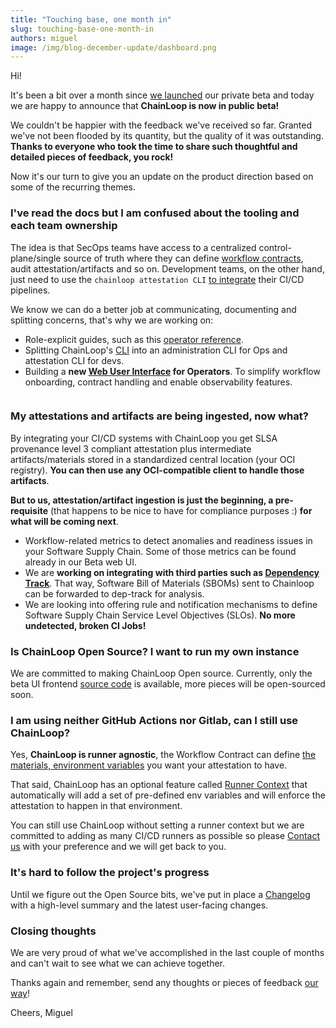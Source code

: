 ```yaml
---
title: "Touching base, one month in"
slug: touching-base-one-month-in
authors: miguel
image: /img/blog-december-update/dashboard.png
---
```



Hi!

It's been a bit over a month since [we launched](/blog/introducing-chainloop) our private beta and today we are happy to announce that **ChainLoop is now in public beta!**

We couldn't be happier with the feedback we've received so far. Granted we've not been flooded by its quantity, but the quality of it was outstanding. **Thanks to everyone who took the time to share such thoughtful and detailed pieces of feedback, you rock!**

Now it's our turn to give you an update on the product direction based on some of the recurring themes.

<!--truncate-->

### I've read the docs but I am confused about the tooling and each team ownership

The idea is that SecOps teams have access to a centralized control-plane/single source of truth where they can define [workflow contracts](/getting-started/workflow-definition), audit attestation/artifacts and so on.
Development teams, on the other hand, just need to use the `chainloop attestation CLI` [to integrate](/getting-started/attestation-crafting) their CI/CD pipelines.

We know we can do a better job at communicating, documenting and splitting concerns, that's why we are working on:

- Role-explicit guides, such as this [operator reference](https://docs.chainloop.dev/reference/operator/contract).
- Splitting ChainLoop's [CLI](/getting-started/installation) into an administration CLI for Ops and attestation CLI for devs.
- Building a **new [Web User Interface](https://github.com/chainloop-dev/frontend) for Operators**. To simplify workflow onboarding, contract handling and enable observability features.

<div class="text--center margin-bottom--lg">
  <a href="/img/blog-december-update/dashboard.png" target="_blank">
    <Image
      style={{ width: "600px", margin: "auto" }}
      img={DashboardImage}
      className="shadow--md"
    />
  </a>
</div>

### My attestations and artifacts are being ingested, now what?

By integrating your CI/CD systems with ChainLoop you get SLSA provenance level 3 compliant attestation plus intermediate artifacts/materials stored in a standardized central location (your OCI registry). **You can then use any OCI-compatible client to handle those artifacts**.

**But to us, attestation/artifact ingestion is just the beginning, a pre-requisite** (that happens to be nice to have for compliance purposes :) **for what will be coming next**.

- Workflow-related metrics to detect anomalies and readiness issues in your Software Supply Chain. Some of those metrics can be found already in our Beta web UI.
- We are **working on integrating with third parties such as [Dependency Track](https://dependencytrack.org)**. That way, Software Bill of Materials (SBOMs) sent to Chainloop can be forwarded to dep-track for analysis.
- We are looking into offering rule and notification mechanisms to define Software Supply Chain Service Level Objectives (SLOs). **No more undetected, broken CI Jobs!**

### Is ChainLoop Open Source? I want to run my own instance

We are committed to making ChainLoop Open source. Currently, only the beta UI frontend [source code](https://github.com/chainloop-dev/frontend) is available, more pieces will be open-sourced soon.

### I am using neither GitHub Actions nor Gitlab, can I still use ChainLoop?

Yes, **ChainLoop is runner agnostic**, the Workflow Contract can define [the materials, environment variables](/reference/operator/contract#contract-schema) you want your attestation to have.

That said, ChainLoop has an optional feature called [Runner Context](/reference/operator/contract#runner-context) that automatically will add a set of pre-defined env variables and will enforce the attestation to happen in that environment.

You can still use ChainLoop without setting a runner context but we are committed to adding as many CI/CD runners as possible so please [Contact us](https://us21.list-manage.com/contact-form?u=801f42b3abafc40b1a17c5f25&form_id=3f3bbfe15e6fcd4a60be9b966652cfd5) with your preference and we will get back to you.

### It's hard to follow the project's progress

Until we figure out the Open Source bits, we've put in place a [Changelog](/changelog) with a high-level summary and the latest user-facing changes.

### Closing thoughts

We are very proud of what we've accomplished in the last couple of months and can't wait to see what we can achieve together.

Thanks again and remember, send any thoughts or pieces of feedback [our way](https://us21.list-manage.com/contact-form?u=801f42b3abafc40b1a17c5f25&form_id=3f3bbfe15e6fcd4a60be9b966652cfd5)!

Cheers,
Miguel

<MailingListForm />

